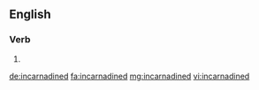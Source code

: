 ==English==

===Verb===
{{head|en|verb form}}

# {{en-past of|incarnadine}}

[[de:incarnadined]]
[[fa:incarnadined]]
[[mg:incarnadined]]
[[vi:incarnadined]]